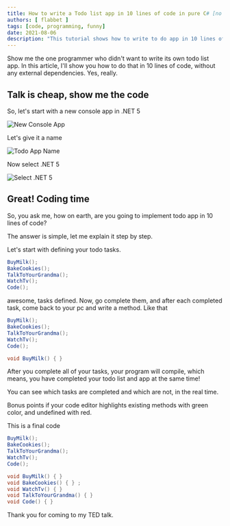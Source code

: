 ```yaml
---
title: How to write a Todo list app in 10 lines of code in pure C# [no dependencies]
authors: [ flabbet ]
tags: [code, programming, funny]
date: 2021-08-06
description: "This tutorial shows how to write to do app in 10 lines of code in pure C#."
---
```


Show me the one programmer who didn't want to write its own todo list app. In this article, I'll show you how
to do that in 10 lines of code, without any external dependencies. Yes, really.

## Talk is cheap, show me the code

So, let's start with a new console app in .NET 5

![New Console App](/img/blog-posts/todo-csharp/newproj.png)

Let's give it a name

![Todo App Name](/img/blog-posts/todo-csharp/todoname.png)

Now select .NET 5

![Select .NET 5](/img/blog-posts/todo-csharp/dotnet5.png)

## Great! Coding time

So, you ask me, how on earth, are you going to implement todo app in 10 lines of code?

The answer is simple, let me explain it step by step.

Let's start with defining your todo tasks.

```csharp
BuyMilk();
BakeCookies();
TalkToYourGrandma();
WatchTv();
Code();
```

awesome, tasks defined. Now, go complete them, and after each completed task, come back to your pc and
write a method. Like that

```csharp
BuyMilk();
BakeCookies();
TalkToYourGrandma();
WatchTv();
Code();

void BuyMilk() { }
```

After you complete all of your tasks, your program will compile, which means, 
you have completed your todo list and app at the same time!

You can see which tasks are completed and which are not, in the real time.

Bonus points if your code editor highlights existing methods with green color, and undefined with red. 

This is a final code 
```csharp
BuyMilk();
BakeCookies();
TalkToYourGrandma();
WatchTv();
Code();

void BuyMilk() { }
void BakeCookies() { } ;
void WatchTv() { }
void TalkToYourGrandma() { }
void Code() { }
```

Thank you for coming to my TED talk.